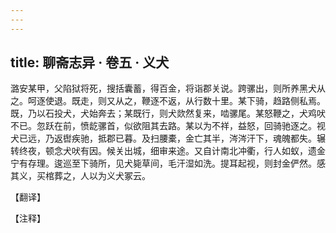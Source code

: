 ```yaml
---
---
---
```

title: 聊斋志异 · 卷五 · 义犬
---

潞安某甲，父陷狱将死，搜括囊蓄，得百金，将诣郡关说。跨骡出，则所养黑犬从之。呵逐使退。既走，则又从之，鞭逐不返，从行数十里。某下骑，趋路侧私焉。既，乃以石投犬，犬始奔去；某既行，则犬欻然复来，啮骡尾。某怒鞭之，犬鸡吠不已。忽跃在前，愤龁骡首，似欲阻其去路。某以为不祥，益怒，回骑驰逐之。视犬已远，乃返辔疾驰，抵郡已暮。及扫腰橐，金亡其半，涔涔汗下，魂魄都失。辗转终夜，顿念犬吠有因。候关出城，细审来途。又自计南北冲衢，行人如蚁，遗金宁有存理。逡巡至下骑所，见犬毙草间，毛汗湿如洗。提耳起视，则封金俨然。感其义，买棺葬之，人以为义犬冢云。

【翻译】

【注释】

